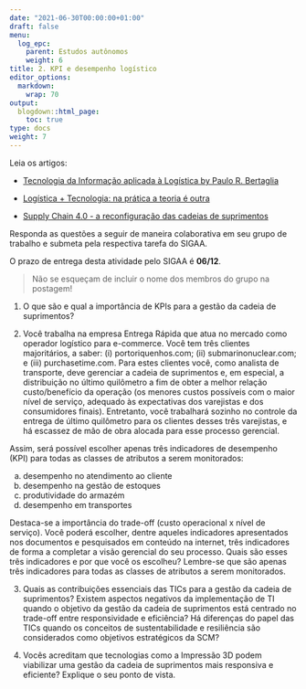 ---
date: "2021-06-30T00:00:00+01:00"
draft: false
menu:
  log_epc:
    parent: Estudos autônomos
    weight: 6
title: 2. KPI e desempenho logístico
editor_options: 
  markdown: 
    wrap: 70
output: 
  blogdown::html_page:
    toc: true
type: docs
weight: 7
---

Leia os artigos: 

- [Tecnologia da Informação aplicada à Logística by Paulo R. Bertaglia](https://www.dropbox.com/s/gtqxne83suoownb/ti2013.pdf?dl=0)

- [Logística + Tecnologia: na prática a teoria é outra](https://www.dropbox.com/s/4szfw6offjrpepo/ti_pratica.pdf?dl=0) 

- [Supply Chain 4.0 - a reconfiguração das cadeias de suprimentos](https://www.dropbox.com/s/iverdlbcq7xu2ou/2020_varejo.pdf?dl=0)

Responda as questões a seguir de maneira colaborativa em seu grupo de trabalho e submeta pela respectiva tarefa do SIGAA.

O prazo de entrega desta atividade pelo SIGAA é **06/12**. 

> Não se esqueçam de incluir o nome dos membros do grupo na postagem!

1. O que são e qual a importância de KPIs para a gestão da cadeia de suprimentos?

2. Você trabalha na empresa Entrega Rápida que atua no mercado como operador logístico para e-commerce. Você tem três clientes majoritários, a saber: (i) portoriquenhos.com; (ii) submarinonuclear.com; e (iii) purchasetime.com. Para estes clientes você, como analista de transporte, deve gerenciar a cadeia de suprimentos e, em especial, a distribuição no último quilômetro a fim de obter a melhor relação custo/benefício da operação (os menores custos possíveis com o maior nível de serviço, adequado às expectativas dos varejistas e dos consumidores finais). Entretanto, você trabalhará sozinho no controle da entrega de último quilômetro para os clientes desses três varejistas, e há escassez de mão de obra alocada para esse processo gerencial.

Assim, será possível escolher apenas três indicadores de desempenho (KPI) para todas as classes de atributos a serem monitorados:

a. desempenho no atendimento ao cliente
b. desempenho na gestão de estoques
c. produtividade do armazém
d. desempenho em transportes

Destaca-se a importância do trade-off (custo operacional x nível de serviço). Você poderá escolher, dentre aqueles indicadores apresentados nos documentos e pesquisados em conteúdo na internet, três indicadores de forma a completar a visão gerencial do seu processo. Quais são esses três indicadores e por que você os escolheu? Lembre-se que são apenas três indicadores para todas as classes de atributos a serem monitorados.

3. Quais as contribuições essenciais das TICs para a gestão da cadeia de suprimentos? Existem aspectos negativos da implementação de TI quando o objetivo da gestão da cadeia de suprimentos está centrado no trade-off entre responsividade e eficiência? Há diferenças do papel das TICs quando os conceitos de sustentabilidade e resiliência são considerados como objetivos estratégicos da SCM?

4. Vocês acreditam que tecnologias como a Impressão 3D podem viabilizar uma gestão da cadeia de suprimentos mais responsiva e eficiente? Explique o seu ponto de vista. 

